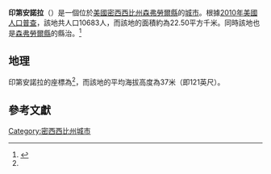{{noteTA
|G1=USState
|G2=地名
}}
{{Infobox settlement
|official_name            = 印第安諾拉
|settlement_type          = [[城市|城市]]
|image_skyline            = Sunflower County Courthouse.jpg

|imagesize                = 250px
|image_map                = Sunflower_County_Mississippi_Incorporated_and_Unincorporated_areas_Indianola_Highlighted.svg
|mapsize                  = 250px
|subdivision_type         = [[世界政區索引|國家]]
|subdivision_type1        = [[美国州份|州份]]
|subdivision_type2        = [[密西西比州行政区划|縣]]
|subdivision_name         = [[美国|美国]]
|subdivision_name1        = [[密西西比州|密西西比州]]
|subdivision_name2        = [[森弗勞爾縣_(密西西比州)|森弗勞爾縣]]
|elevation_ft             = 121
|elevation_m              = 37
|timezone                 = [[北美中部时区|北美中部时区]]
|area_total_km2           = 22.50
|area_land_km2            = 22.30
|area_water_km2           = 0.20
|area_total_sq_mi         = 
|area_land_sq_mi          = 
|area_water_sq_mi         = 

<!-- Population -->
|population_as_of         = [[2010年美國人口普查|2010年美國人口普查]]
|population_footnotes     = 
|population_total         = 10683
|population_density_km2   = auto
|population_density_sq_mi = auto
|utc_offset               = -6
|coordinates              = {{coord|33|26|53|N|90|38|51|W|type:city_region:US-AL_source:GNS-enwiki|display=inline,title}}
| coor_pinpoint           = 
| coordinates_footnotes   = 
|timezone_DST             = CDT
|utc_offset_DST           = -5
|postal_code_type         = [[美國郵區編號|美國郵區編號]]
|postal_code              = 38749, 38751
|area_code                = {{link-en|电话区号662|Area code 662|662}}
|blank_name = [[地名信息系统|地名信息系统]]ID
|blank_info = 671704<ref name="GNIS">{{cite gnis|671704|Indianola}}</ref>
}}
'''印第安諾拉'''（{{lang-en|Indianola}}）是一個位於[[美國|美國]][[密西西比州|密西西比州]][[森弗勞爾縣_(密西西比州)|森弗勞爾縣]]的[[城市|城市]]。根據[[2010年美國人口普查|2010年美國人口普查]]，該地共人口10683人，而該地的面積約為22.50平方千米。同時該地也是[[森弗勞爾縣_(密西西比州)|森弗勞爾縣]]的縣治。<ref name="GR8">{{cite web|url=http://factfinder2.census.gov|publisher=[[美国人口调查局|美国人口调查局]]|accessdate=2011-05-14|title=American FactFinder|archive-date=2013-09-11|archive-url=https://web.archive.org/web/20130911234518/http://factfinder2.census.gov/|dead-url=no}}</ref>

== 地理 ==
印第安諾拉的座標為{{coord|33|26|53|N|90|38|51|W|type:city_region:US-AL_source:GNS-enwiki|display=inline}}<ref name=GNIS />，而該地的平均海拔高度為37米（即121英尺）。

== 參考文獻 ==
{{reflist}}

{{Minnesota-stub}}
{{DEFAULTSORT:Indianola}}
[[Category:密西西比州城市|Category:密西西比州城市]]